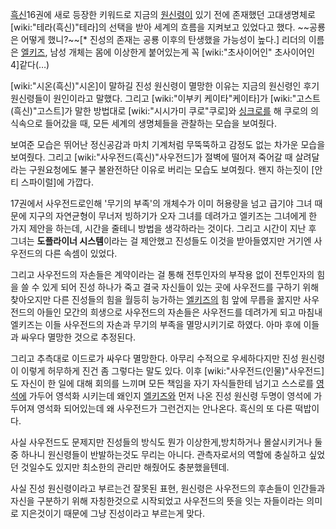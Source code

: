 [[흑신]]16권에 새로 등장한 키워드로 지금의 [[원신령]]이 있기 전에 존재했던 고대생명체로 [wiki:"테라(흑신)"테라]의 선택을 받아 세계의 흐름을 지켜보고 있었다고 했다. ~~공룡은 어떻게 했니?~~[* 진성의 존재는 공룡 이후의 탄생했을 가능성이 높다.] 리더의 이름은 [[엘키즈]], 남성 개체는 몸에 이상한게 붙어있는게 꼭 [wiki:"초사이어인" 초사이어인 4]같다(…)

[wiki:"시온(흑신)"시온]이 말하길 진성 원신령이 멸망한 이유는 지금의 원신령인 후기 원신령들이 원인이라고 말했다. 그리고 [wiki:"이부키 케이타"케이타]가 [wiki:"고스트(흑신)"고스트]가 말한 방법대로 [wiki:"시시가미 쿠로"쿠로]와 [[싱크로]]를 해 쿠로의 의식속으로 들어갔을 때, 모든 세계의 생명체들을 관찰하는 모습을 보여줬다. 

보여준 모습은 뛰어난 정신공감과 마치 기계처럼 무뚝뚝하고 감정도 없는 차가운 모습을 보여줬다. 그리고 [wiki:"사우전드(흑신)"사우전드]가 절벽에 떨어져 죽어갈 때 살려달라는 구원요청에도 불구 불완전하단 이유로 버리는 모습도 보여줬다. 왠지 하는짓이 [안티 스파이럴]에 가깝다.

17권에서 사우전드로인해 '무기의 부족'의 개체수가 이미 허용량을 넘고 급기야 그녀 때문에 지구의 자연균형이 무너저 빙하기가 오자 그녀를 데려가고 엘키즈는 그녀에게 한 가지 제안을 하는데, 시간을 줄테니 방법을 생각하라는 것이다. 그리고 시간이 지난 후 그녀는 '''도플라이너 시스템'''이라는 걸 제안했고 진성들도 이것을 받아들였지만 거기엔 사우전드의 다른 속셈이 있었다. 

그리고 사우전드의 자손들은 계약이라는 걸 통해 전투인자의 부작용 없이 전투인자의 힘을 쓸 수 있게 되어 진성 하나가 죽고 결국 자신들이 있는 곳에 사우전드를 구하기 위해 찾아오지만 다른 진성들의 힘을 월등히 능가하는 [[엘키즈]]의 힘 앞에 무릅을 꿇지만 사우전드의 아들인 모간의 희생으로 사우전드의 자손들은 사우전드를 데려가게 되고 마침내 엘키즈는 이들 사우전드의 자손과 무기의 부족을 멸망시키기로 하였다. 아마 후에 이들과 싸우다 멸망한 것으로 추정된다.

그리고 추측대로 이드로가 싸우다 멸망한다. 아무리 수적으로 우세하다지만 진성 원신령이 이렇게 허무하게 진건 좀 그렇다는 말도 있다. 이후 [wiki:"사우전드(인물)"사우전드]도 자신이 한 일에 대해 회의를 느끼며 모든 책임을 자기 자식들한테 넘기고 스스로를 [[영석]]에 가두어 영석화 시키는데 왜인지 [[엘키즈]]와 먼저 나온 진성 원신령 두명이 영석에 가두어져 영석화 되어있는데 왜 사우전드가 그런건지는 안나온다. 흑신의 또 다른 떡밥이다.

사실 사우전드도 문제지만 진성들의 방식도 뭔가 이상한게,방치하거나 몰살시키거나 둘중 하나니 원신령들이 반발하는것도 무리는 아니다. 관측자로서의 역할에 충실하고 싶었던 것일수도 있지만 최소한의 관리만 해줬어도 충분했을텐데.

사실 진성 원신령이라고 부르는건 잘못된 표현, 원신령은 사우전드의 후손들이 인간들과 자신을 구분하기 위해 자칭한것으로 시작되었고 사우전드의 뜻을 잇는 자들이라는 의미로 지은것이기 때문에 그냥 진성이라고 부르는게 맞다.
